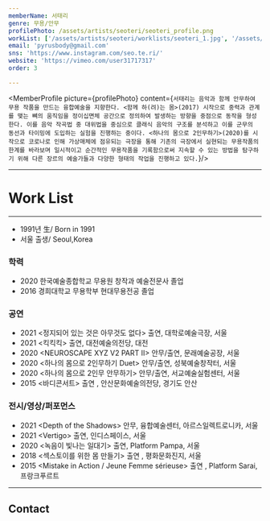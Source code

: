 ```yaml
---
memberName: 서태리
genre: 무용/안무
profilePhoto: /assets/artists/seoteri/seoteri_profile.png
workList: ['/assets/artists/seoteri/worklists/seoteri_1.jpg', '/assets/artists/seoteri/worklists/seoteri_2.jpg', '/assets/artists/seoteri/worklists/seoteri_3.jpg', '/assets/artists/seoteri/worklists/seoteri_4.jpg', '/assets/artists/seoteri/worklists/seoteri_5.jpg']
email: 'pyrusbody@gmail.com'
sns: 'https://www.instagram.com/seo.te.ri/'
website: 'https://vimeo.com/user31717317'
order: 3

---
```

<MemberProfile picture={profilePhoto} content={`서태리는 음악과 함께 안무하여 무용 작품을 만드는 융합예술을 지향한다. <함께 하(려)는 몸>(2017) 시작으로 중력과 관계를 맺는 뼈의 움직임을 정이십면체 공간으로 정의하여 발생하는 방향을 중점으로 동작을 형성한다. 이를 음악 작곡법 중 대위법을 중심으로 클래식 음악의 구조를 분석하고 이를 군무의 동선과 타이밍에 도입하는 실험을 진행하는 중이다. <하나의 몸으로 2인무하기>(2020)를 시작으로 코로나로 인해 가상매체에 점유되는 극장을 통해 기존의 극장에서 실현되는 무용작품의 한계를 바라보며 일시적이고 순간적인 무용작품을 기록함으로써 지속할 수 있는 방법을 탐구하기 위해 다른 장르의 예술가들과 다양한 형태의 작업을 진행하고 있다.`}/>

---
# Work List
<MemberWorklist workList={workList} />

---

- 1991년 生/ Born in 1991
- 서울 출생/ Seoul,Korea

### 학력
- 2020 한국예술종합학교 무용원 창작과 예술전문사 졸업
- 2016 경희대학교 무용학부 현대무용전공 졸업
### 공연
- 2021 <정지되어 있는 것은 아무것도 없다> 출연, 대학로예술극장, 서울
- 2021 <킥킥킥> 출연, 대전예술의전당, 대전
- 2020 <NEUROSCAPE XYZ V2 PART II\> 안무/출연, 문래예술공장, 서울
- 2020 <하나의 몸으로 2인무하기 Duet> 안무/출연, 성북예술창작터, 서울
- 2020 <하나의 몸으로 2인무 안무하기> 안무/출연, 서교예술실험센터, 서울
- 2015 <바디콘서트> 출연 , 안산문화예술의전당, 경기도 안산

### 전시/영상/퍼포먼스
- 2021 <Depth of the Shadows\> 안무, 융합예술센터, 아르스일렉트로니카, 서울
- 2021 <Vertigo\> 출연, 인디스페이스, 서울
- 2020 <녹음이 빛나는 일대기\> 출연, Platform Pampa, 서울
- 2018 <섹스토이를 위한 몸 만들기\> 출연 , 평화문화진지, 서울
- 2015 <Mistake in Action / Jeune Femme sérieuse\> 출연 , Platform Sarai, 프랑크푸르트

---
## Contact
<MemberContact email={email} sns={sns} website={website} />
